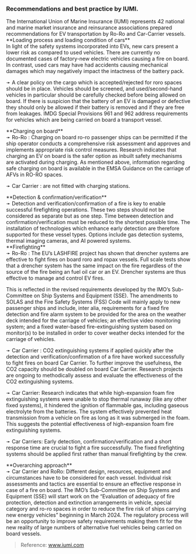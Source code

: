 ### Recommendations and best practice by IUMI.

<div className='news-paragraph'>
The International Union of Marine Insurance (IUMI) represents 42 national and marine
market insurance and reinsurance associations prepared recommendations for EV transportation
by Ro-Ro and Car-Carrier vessels.
</div>

<div className='news-paragraph'>
**Loading process and loading condition of cars**
</div>

<div className='news-paragraph' style={{marginLeft: '20px'}}>
In light of the safety systems incorporated into EVs, new cars present a lower risk as
compared to used vehicles. There are currently no documented cases of factory-new
electric vehicles causing a fire on board. In contrast, used cars may have had accidents
causing mechanical damages which may negatively impact the intactness of the battery
pack.

➛ A clear policy on the cargo which is accepted/rejected for roro
spaces should be in place. Vehicles should be screened, and used/second-hand
vehicles in particular should be carefully checked before being allowed on board.
If there is suspicion that the battery of an EV is damaged or defective they
should only be allowed if their battery is removed and if they are free from leakages.
IMDG Special Provisions 961 and 962 address requirements for vehicles
which are being carried on board a transport vessel.
</div>

<div className='news-paragraph'>
**Charging on board**
</div>

<div className='news-paragraph' style={{marginLeft: '20px'}}>
➛ Ro-Ro : Charging on board ro-ro passenger ships can be permitted if the ship operator
conducts a comprehensive risk assessment and approves and implements
appropriate risk control measures. Research indicates that charging an
EV on board is the safer option as inbuilt safety mechanisms are activated during
charging. As mentioned above, information regarding safe charging on board
is available in the EMSA Guidance on the carriage of AFVs in RO-RO spaces.

➛ Car Carrier : are not fitted with charging stations.
</div>

<div className='news-paragraph'>
**Detection & confirmation/verification**
</div>

<div className='news-paragraph' style={{marginLeft: '20px'}}>
➛ Detection and verification/confirmation of a fire is key to enable
successful firefighting operations. These two steps should not be considered as
separate but as one step. Time between detection and confirmation/verification
must be reduced to the shortest possible time. The installation of technologies
which enhance early detection are therefore supported for these vessel types.
Options include gas detection systems, thermal imaging cameras, and AI powered
systems.
</div>

<div className='news-paragraph'>
**Firefighting**
</div>

<div className='news-paragraph' style={{marginLeft: '20px'}}>
➛ Ro-Ro : The EU’s LASHFIRE project has shown that drencher systems are effective
to fight fires on board roro and ropax vessels. Full scale tests show that a
drencher system has the same impact on the fire regardless of the source of the
fire being an fuel oil car or an EV. Drencher systems are thus effective to manage
and control EV fires.

This is reflected in the revised requirements developed by the IMO’s Sub-Committee
on Ship Systems and Equipment (SSE). The amendments to SOLAS and
the Fire Safety Systems (FSS) Code will mainly apply to new passenger ships
and include, inter alia, requirements for a fixed fire detection and fire alarm system
to be provided for the area on the weather deck intended for the carriage of
vehicles; an effective video monitoring system; and a fixed water-based fire-extinguishing
system based on monitor(s) to be installed in order to cover weather
decks intended for the carriage of vehicles.

➛ Car Carrier : CO2 extinguishing systems if applied quickly after the detection and
verification/confirmation of a fire have worked successfully to fight fires on board
Car Carrier. To further improve the usefulness, the CO2 capacity should be doubled
on board Car Carrier. Research projects are ongoing to methodically assess and
evaluate the effectiveness of the CO2 extinguishing systems.

➛ Car Carrier: Research indicates that while high-expansion foam fire extinguishing
systems were unable to stop thermal runaway (like any other fixed systems), it
hindered the ignition of flammable gas, including gaseous electrolyte from the
batteries. The system effectively prevented heat transmission from a vehicle on
fire as long as it was submerged in the foam. This suggests the potential effectiveness
of high-expansion foam fire extinguishing systems.

➛ Car Carriers: Early detection, confirmation/verification and a short response time are
crucial to fight a fire successfully. The fixed firefighting systems should be applied
first rather than manual firefighting by the crew.
</div>

<div className='news-paragraph'>
**Overarching approach**
</div>

<div className='news-paragraph' style={{marginLeft: '20px'}}>
➛ Car Carrier and RoRo: Different design, resources, equipment and circumstances
have to be considered for each vessel. Individual risk assessments and tactics
are essential to ensure an effective response in case of a fire on board.
The IMO’s Sub-Committee on Ship Systems and Equipment (SSE) will start work on the
“Evaluation of adequacy of fire protection, detection and extinction arrangements in vehicle,
special category and ro-ro spaces in order to reduce the fire risk of ships carrying
new energy vehicles” beginning in March 2024. The regulatory process will be an opportunity
to improve safety requirements making them fit for the new reality of large numbers
of alternative fuel vehicles being carried on board vessels.
</div>

> Reference: www.iumi.com
